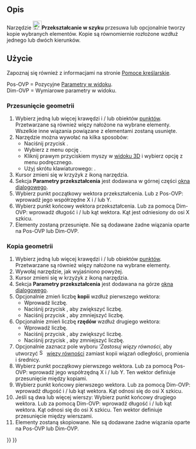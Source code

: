 <languages/>

{{Docnav/pl
|[[Sketcher_SelectVerticalAxis/pl|Wybierz oś pionową]]
|[[Sketcher_Rotate/pl|Przekształcenie biegunowe]]
|[[Sketcher_Workbench/pl|środowisko pracy Szkicownik]]
|IconL=Sketcher_SelectVerticalAxis.svg
|IconR=Sketcher_Rotate.svg
|IconC=Workbench_Sketcher.svg
}}

{{GuiCommand/pl
|Name=Sketcher TranslatePrzekształcanie w szykuPrzekształcenie
|MenuLocation=Szkic → Narzędzia szkicownika → Przekształcanie w szyku
|Workbenches=[[Sketcher_Workbench/pl|Szkicownik]]
|Shortcut={{KEY|W}}
|Version=1.0
|SeeAlso=
}}

<span id="Description"></span>
==Opis==

<div class="mw-translate-fuzzy">
Narzędzie [[Image:Sketcher_Translate.svg|24px]]'''Przekształcanie w szyku''' przesuwa lub opcjonalnie tworzy kopie wybranych elementów. Kopie są równomiernie rozłożone wzdłuż jednego lub dwóch kierunków.
</div>

<span id="Usage"></span>
==Użycie==

Zapoznaj się również z informacjami na stronie [[Sketcher_Workbench/pl#Pomoce_kreślarskie|Pomoce kreślarskie]].

Pos-OVP = Pozycyjne [[Sketcher_Preferences#Ogólne/pl|Parametry w widoku]]. {{Version/pl|1.0}}<br>
Dim-OVP = Wymiarowe parametry w  widoku. {{Version/pl|1.0}}

<span id="Move_geometry"></span>
===Przesunięcie geometrii===

# Wybierz jedną lub więcej krawędzi i / lub obiektów [[Sketcher_CreatePoint/pl|punktów]]. Przetwarzane są również więzy nałożone na wybrane elementy. Wszelkie inne wiązania powiązane z elementami zostaną usunięte.
# Narzędzie można wywołać na kilka sposobów:
#* Naciśnij przycisk {{Button|[[Image:Sketcher_Translate.svg|16px]] '''Przekształcanie w szyku'''}}.
#* Wybierz z menu opcję {{MenuCommand|Szkic → Narzędzie szkicownika → [[Image:Sketcher_Translate.svg|16px]] Przekształcanie w szyku}}.
#* Kliknij prawym przyciskiem myszy w [[3D_view/pl|widoku 3D]] i wybierz opcję {{MenuCommand|[[Image:Sketcher_Translate.svg|16px]] Przekształcanie w szyku}} z menu podręcznego.
#* Użyj skrótu klawiaturowego: {{KEY|W}}.
# Kursor zmieni się w krzyżyk z ikoną narzędzia.
# Sekcja '''Parametry przekształcenia''' jest dodawana w górnej części [[Sketcher_Dialog/pl|okna dialogowego]].
# Wybierz punkt początkowy wektora przekształcenia. Lub z Pos-OVP: wprowadź jego współrzędne X i / lub Y.
# Wybierz punkt końcowy wektora przekształcenia. Lub za pomocą Dim-OVP: wprowadź długość i / lub kąt wektora. Kąt jest odniesiony do osi X szkicu.
# Elementy zostaną przesunięte. Nie są dodawane żadne wiązania oparte na Pos-OVP lub Dim-OVP.

<span id="Copy_geometry"></span>
===Kopia geometrii===

# Wybierz jedną lub więcej krawędzi i / lub obiektów [[Sketcher_CreatePoint/pl|punktów]]. Przetwarzane są również więzy nałożone na wybrane elementy.
# Wywołaj narzędzie, jak wyjaśniono powyżej.
# Kursor zmieni się w krzyżyk z ikoną narzędzia.
# Sekcja '''Parametry przekształcenia''' jest dodawana na górze [[Sketcher_Dialog/pl|okna dialogowego]].
# Opcjonalnie zmień liczbę '''kopii''' wzdłuż pierwszego wektora:
#* Wprowadź liczbę.
#* Naciśnij przycisk {{KEY|U}}, aby zwiększyć liczbę.
#* Naciśnij przycisk {{KEY|J}}, aby zmniejszyć liczbę.
# Opcjonalnie zmień liczbę '''rzędów''' wzdłuż drugiego wektora:
#* Wprowadź liczbę.
#* Naciśnij przycisk {{KEY|R}}, aby zwiększyć liczbę.
#* Naciśnij przycisk {{KEY|F}}, aby zmniejszyć liczbę.
# Opcjonalnie zaznacz pole wyboru '''Zastosuj więzy równości'', aby utworzyć [[Image:Sketcher_ConstrainEqual.svg|16px]] [[Sketcher_ConstrainEqual/pl|więzy równości]] zamiast kopii wiązań odległości, promienia i średnicy.
# Wybierz punkt początkowy pierwszego wektora. Lub za pomocą Pos-OVP: wprowadź jego współrzędną X i / lub Y. Ten wektor definiuje przesunięcie między kopiami.
# Wybierz punkt końcowy pierwszego wektora. Lub za pomocą Dim-OVP: wprowadź długość i / lub kąt wektora. Kąt odnosi się do osi X szkicu.
# Jeśli są dwa lub więcej wierszy: Wybierz punkt końcowy drugiego wektora. Lub za pomocą Dim-OVP: wprowadź długość i / lub kąt wektora. Kąt odnosi się do osi X szkicu. Ten wektor definiuje przesunięcie między wierszami.
# Elementy zostaną skopiowane. Nie są dodawane żadne wiązania oparte na Pos-OVP lub Dim-OVP.


{{Docnav/pl
|[[Sketcher_SelectVerticalAxis/pl|Wybierz oś pionową]]
|[[Sketcher_Rotate/pl|Przekształcenie biegunowe]]
|[[Sketcher_Workbench/pl|środowisko pracy Szkicownik]]
|IconL=Sketcher_SelectVerticalAxis.svg
|IconR=Sketcher_Rotate.svg
|IconC=Workbench_Sketcher.svg
}}

{{Sketcher_Tools_navi{{#translation:}}}}
{{Userdocnavi{{#translation:}}}}